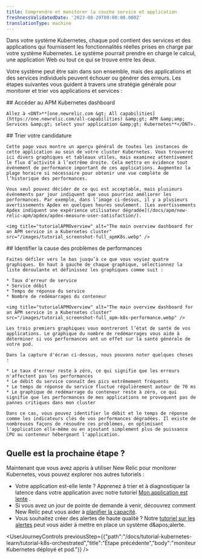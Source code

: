 ```yaml
---
title: Comprendre et monitorer la couche service et application
freshnessValidatedDate: '2023-08-29T00:00:00.000Z'
translationType: machine
---
```


Dans votre système Kubernetes, chaque pod contient des services et des applications qui fournissent les fonctionnalités réelles prises en charge par votre système Kubernetes. Le système pourrait prendre en charge le calcul, une application Web ou tout ce qui se trouve entre les deux.

Votre système peut être sain dans son ensemble, mais des applications et des services individuels peuvent échouer ou générer des erreurs. Les étapes suivantes vous guident à travers une stratégie générale pour monitorer et trier vos applications et services :

<Steps>
  <Step>
    ## Accéder au APM Kubernetes dashboard

    Allez à <DNT>**[one.newrelic.com &gt; All capabilities](https://one.newrelic.com/all-capabilities) &amp;gt; APM &amp;amp; Services &amp;gt; select your application &amp;gt; Kubernetes**</DNT>.
  </Step>

  <Step>
    ## Trier votre candidature

    Cette page vous montre un aperçu général de toutes les instances de cette application au sein de votre cluster Kubernetes. Vous trouverez ici divers graphiques et tableaux utiles, mais examinez attentivement le flux d’activité à l’extrême droite. Cela mettra en évidence tout événement de performance important de ces applications. Augmentez la plage horaire si nécessaire pour obtenir une vue complète de l’historique des performances.

    Vous seul pouvez décider de ce qui est acceptable, mais plusieurs événements par jour indiquent que vous pourriez améliorer les performances. Par exemple, dans l’image ci-dessus, il y a plusieurs avertissements Apdex en quelques heures seulement. [Les avertissements Apdex indiquent une expérience utilisateur dégradée](/docs/apm/new-relic-apm/apdex/apdex-measure-user-satisfaction/).

    <img title="tutorialAPMOverview" alt="The main overview dashboard for an APM service in a Kubernetes cluster" src="/images/tutorial_screenshot-full_apmK8s.webp" />
  </Step>

  <Step>
    ## Identifier la cause des problèmes de performances

    Faites défiler vers le bas jusqu’à ce que vous voyiez quatre graphiques. En haut à gauche de chaque graphique, sélectionnez la liste déroulante et définissez les graphiques comme suit :

    * Taux d'erreur de service
    * Service débit
    * Temps de réponse du service
    * Nombre de redémarrages du conteneur

    <img title="tutorialAPMOverview" alt="The main overview dashboard for an APM service in a Kubernetes cluster" src="/images/tutorial_screenshot-full_apm-k8s-performance.webp" />

    Les trois premiers graphiques vous montreront l’état de santé de vos applications. Le graphique du nombre de redémarrages vous aide à déterminer si vos performances ont un effet sur la santé générale de votre pod.

    Dans la capture d'écran ci-dessus, nous pouvons noter quelques choses :

    * Le taux d'erreur reste à zéro, ce qui signifie que les erreurs n'affectent pas les performances
    * Le débit du service connaît des pics extrêmement fréquents
    * Le temps de réponse du service fluctue régulièrement autour de 70 ms
    * Le graphique de redémarrage du conteneur reste à zéro, ce qui signifie que les performances de mes applications ne provoquent pas de pannes critiques dans mon cluster

    Dans ce cas, vous pouvez identifier le débit et le temps de réponse comme les indicateurs clés de vos performances dégradées. Il existe de nombreuses façons de résoudre ces problèmes, en optimisant l'application elle-même ou en ajoutant simplement plus de puissance CPU au conteneur hébergeant l'application.
  </Step>
</Steps>

## Quelle est la prochaine étape ?

Maintenant que vous avez appris à utiliser New Relic pour monitorer Kubernetes, vous pouvez explorer nos autres tutoriels :

* Votre application est-elle lente ? Apprenez à trier et à diagnostiquer la latence dans votre application avec notre tutoriel [Mon application est lente](/docs/tutorial-app-slow/root-causes) .
* Si vous avez un jour de pointe de demande à venir, découvrez comment New Relic peut vous aider à [planifier la capacité](/docs/tutorial-peak-demand/get-started).
* Vous souhaitez créer des alertes de haute qualité ? Notre [tutoriel sur les alertes](/docs/tutorial-create-alerts/create-new-relic-alerts/) peut vous aider à mettre en place un système d&amp;apos;alerte.

<UserJourneyControls previousStep={{"path":"/docs/tutorial-kubernetes-learn/tutorial-k8s-orchestrated","title":"Étape précédente","body":"moniteur Kubernetes déployé et pod."}} />